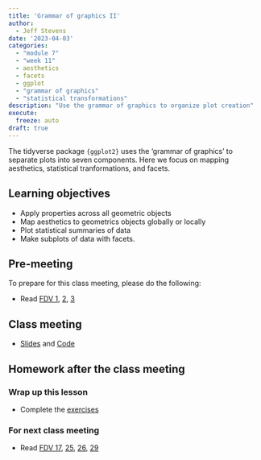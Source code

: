 ```yaml
---
title: 'Grammar of graphics II'
author:
  - Jeff Stevens
date: '2023-04-03'
categories: 
  - "module 7"
  - "week 11"
  - aesthetics
  - facets
  - ggplot
  - "grammar of graphics"
  - "statistical transformations"
description: "Use the grammar of graphics to organize plot creation"
execute:
  freeze: auto
draft: true
---
```


The tidyverse package `{ggplot2}` uses the 'grammar of graphics' to separate plots into seven components. Here we focus on mapping aesthetics, statistical tranformations, and facets.

## Learning objectives

* Apply properties across all geometric objects
* Map aesthetics to geometrics objects globally or locally
* Plot statistical summaries of data
* Make subplots of data with facets.

## Pre-meeting

To prepare for this class meeting, please do the following:

* Read [FDV 1](https://clauswilke.com/dataviz/introduction.html){target='_blank'}, [2](https://clauswilke.com/dataviz/aesthetic-mapping.html){target='_blank'}, [3](https://clauswilke.com/dataviz/coordinate-systems-axes.html){target='_blank'}

## Class meeting

* [Slides](../../slides/27_grammar2.qmd){target="_blank"} and [Code](../../code/27_grammar2.html){target="_blank"}

## Homework after the class meeting
### Wrap up this lesson

* Complete the [exercises](https://jeffreyrstevens.shinyapps.io/dpavir2025_27_grammar2/){target='_blank'}

### For next class meeting

* Read [FDV 17](https://clauswilke.com/dataviz/proportional-ink.html){target='_blank'}, [25](https://clauswilke.com/dataviz/avoid-line-drawings.html){target='_blank'}, [26](https://clauswilke.com/dataviz/no-3d.html){target='_blank'}, [29](https://clauswilke.com/dataviz/telling-a-story.html){target='_blank'}
